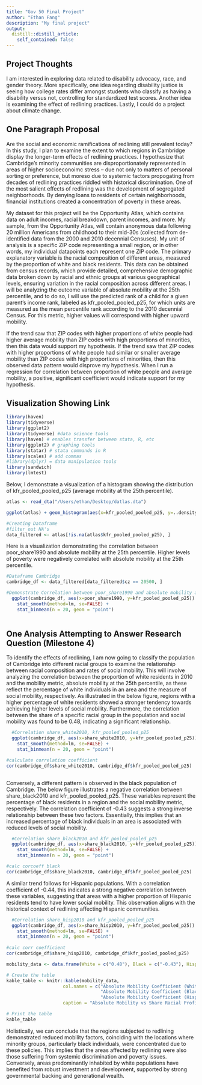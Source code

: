```yaml
---
title: "Gov 50 Final Project"
author: "Ethan Fang"
description: "My final project"
output:
  distill::distill_article:
    self_contained: false
---
```




## Project Thoughts

I am interested in exploring data related to disability advocacy, race, and gender theory. More specifically, one idea regarding disability justice is seeing how college rates differ amongst students who classify as having a disability versus not, controlling for standardized test scores. Another idea is examining the effect of redlining practices. Lastly, I could do a project about climate change.  

## One Paragraph Proposal

Are the social and economic ramifications of redlining still prevalent today? In this study, I plan to examine the extent to which regions in Cambridge display the longer-term effects of redlining practices. I hypothesize that Cambridge's minority communities are disproportionately represented in areas of higher socioeconoimc stress -- due not only to matters of personal sorting or preference, but moreso due to systemic factors propogating from decades of redlining practices riddled with historical discrimination. One of the most salient effects of redlining was the development of segregated neighborhoods. By denying loans to residents of certain neighborhoods, financial institutions created a concentration of poverty in these areas. 

My dataset for this project will be the Opportunity Atlas, which contains data on adult incomes, racial breakdown, parent incomes, and more. My sample, from the Opportunity Atlas, will contain anonymous data following 20 million Americans from childhood to their mid-30s (collected from de-identified data from the 2000 and 2010 decennial Censuses). My unit of analysis is a specific ZIP code representing a small region, or in other words, my individual datapoints each represent one ZIP code. The primary explanatory variable is the racial composition of different areas, measured by the proportion of white and black residents. This data can be obtained from census records, which provide detailed, comprehensive demographic data broken down by racial and ethnic groups at various geographical levels, ensuring variation in the racial composition across different areas. I will be analyzing the outcome variable of absolute mobility at the 25th percentile, and to do so, I will use the predicted rank of a child for a given parent's income rank, labeled as kfr_pooled_pooled_p25, for which units are measured as the mean percentile rank according to the 2010 decennial Census. For this metric, higher values will correspond with higher upward mobility.

If the trend saw that ZIP codes with higher proportions of white people had higher average mobility than ZIP codes with high proportions of minorities, then this data would support my hypothesis. If the trend saw that ZIP codes with higher proportions of white people had similar or smaller average mobility than ZIP codes with high proportions of minorities, then this observed data pattern would disprove my hypothesis. When I run a regression for correlation between proportion of white people and average mobility, a positive, significant coefficient would indicate support for my hypothesis.

## Visualization Showing Link
```r
library(haven)
library(tidyverse)
library(ggplot2)
library(tidyverse) #data science tools
library(haven) # enables transfer between stata, R, etc
library(ggplot2) # graphing tools
library(statar) # stata commands in R
library(scales) # add commas 
#library(dplyr) = data manipulation tools 
library(sandwich)
library(lmtest)

```

Below, I demonstrate a visualization of a histogram showing the distribution of kfr_pooled_pooled_p25 (average mobility at the 25th percentile).

```R
atlas <- read_dta("/Users/ethan/Desktop/datlas.dta")

ggplot(atlas) + geom_histogram(aes(x=kfr_pooled_pooled_p25, y=..density..))

```

```R
#Creating Dataframe
#filter out NA's
data_filtered <- atlas[!is.na(atlas$kfr_pooled_pooled_p25), ]
```

Here is a visualization demonstrating the correlation between poor_share1990 and absolute mobility at the 25th percentile. Higher levels of poverty were negatively correlated with absolute mobility at the 25th percentile. 

```R
#Dataframe Cambridge
cambridge_df <- data_filtered[data_filtered$cz == 20500, ]

#Demonstrate Correlation between poor_share1990 and absolute mobility at 25th percentile
  ggplot(cambridge_df, aes(x=poor_share1990, y=kfr_pooled_pooled_p25)) +
    stat_smooth(method=lm, se=FALSE) + 
    stat_binmean(n = 20, geom = "point")
  


```
## One Analysis Attempting to Answer Research Question (Milestone 4)

To identify the effects of redlining, I am now going to classify the population of Cambridge into different racial groups to examine the relationship between racial composition and rates of social mobility. This will involve analyzing the correlation between the proportion of white residents in 2010 and the mobility metric, absolute mobility at the 25th percentile, as these reflect the percentage of white individuals in an area and the measure of social mobility, respectively. As illustrated in the below figure, regions with a higher percentage of white residents showed a stronger tendency towards achieving higher levels of social mobility. Furthermore, the correlation between the share of a specific racial group in the population and social mobility was found to be 0.48, indicating a significant relationship.

```R
  #Correlation share_white2010, kfr_pooled_pooled_p25
  ggplot(cambridge_df, aes(x=share_white2010, y=kfr_pooled_pooled_p25)) +
    stat_smooth(method=lm, se=FALSE) + 
    stat_binmean(n = 20, geom = "point")

#calculate correlation coefficient
cor(cambridge_df$share_white2010, cambridge_df$kfr_pooled_pooled_p25)
  
```
Conversely, a different pattern is observed in the black population of Cambridge. The below figure illustrates a negative correlation between share_black2010 and kfr_pooled_pooled_p25. These variables represent the percentage of black residents in a region and the social mobility metric, respectively. The correlation coefficient of -0.43 suggests a strong inverse relationship between these two factors. Essentially, this implies that an increased percentage of black individuals in an area is associated with reduced levels of social mobility.

```R

  #Correlation share_black2010 and kfr_pooled_pooled_p25
  ggplot(cambridge_df, aes(x=share_black2010, y=kfr_pooled_pooled_p25)) +
    stat_smooth(method=lm, se=FALSE) + 
    stat_binmean(n = 20, geom = "point")

#calc corcoeff black
cor(cambridge_df$share_black2010, cambridge_df$kfr_pooled_pooled_p25)

```

A similar trend follows for Hispanic populations. With a correlation coefficient of -0.44, this indicates a strong negative correlation between these variables, suggesting that areas with a higher proportion of Hispanic residents tend to have lower social mobility. This observation aligns with the historical context of redlining affecting Hispanic communities.

```r

  #Correlation share_hisp2010 and kfr_pooled_pooled_p25
  ggplot(cambridge_df, aes(x=share_hisp2010, y=kfr_pooled_pooled_p25)) +
    stat_smooth(method=lm, se=FALSE) + 
    stat_binmean(n = 20, geom = "point")
   
#calc corr coefficient
cor(cambridge_df$share_hisp2010, cambridge_df$kfr_pooled_pooled_p25)

```
```R
mobility_data <- data.frame(White = c("0.48"), Black = c("-0.43"), Hispanic = c("-0.44"))

# Create the table
kable_table <- knitr::kable(mobility_data, 
                     col.names = c("Absolute Mobility Coefficient (White)", 
                                   "Absolute Mobility Coefficient (Black)", 
                                   "Absolute Mobility Coefficient (Hispanic)"),
                     caption = "Absolute Mobility vs Share Racial Profile, Coefficients")

# Print the table
kable_table


```


Holistically, we can conclude that the regions subjected to redlining demonstrated reduced mobility factors, coinciding with the locations where minority groups, particularly black individuals, were concentrated due to these policies. This implies that the areas affected by redlining were also those suffering from systemic discrimination and poverty issues. Conversely, areas predominantly inhabited by white populations have benefited from robust investment and development, supported by strong governmental backing and generational wealth.  


